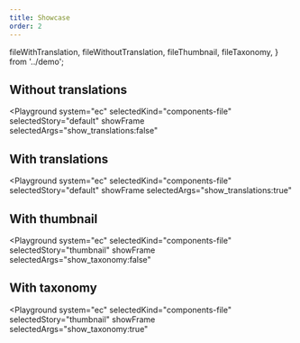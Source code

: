 ```yaml
---
title: Showcase
order: 2
---
```



  fileWithTranslation,
  fileWithoutTranslation,
  fileThumbnail,
  fileTaxonomy,
} from '../demo';

## Without translations

<Playground
  system="ec"
  selectedKind="components-file"
  selectedStory="default"
  showFrame
  selectedArgs="show_translations:false"
>
  <Html markup={fileWithoutTranslation} />
</Playground>

## With translations

<Playground
  system="ec"
  selectedKind="components-file"
  selectedStory="default"
  showFrame
  selectedArgs="show_translations:true"
>
  <Html markup={fileWithTranslation} />
</Playground>

## With thumbnail

<Playground
  system="ec"
  selectedKind="components-file"
  selectedStory="thumbnail"
  showFrame
  selectedArgs="show_taxonomy:false"
>
  <Html markup={fileThumbnail} />
</Playground>

## With taxonomy

<Playground
  system="ec"
  selectedKind="components-file"
  selectedStory="thumbnail"
  showFrame
  selectedArgs="show_taxonomy:true"
>
  <Html markup={fileTaxonomy} />
</Playground>
